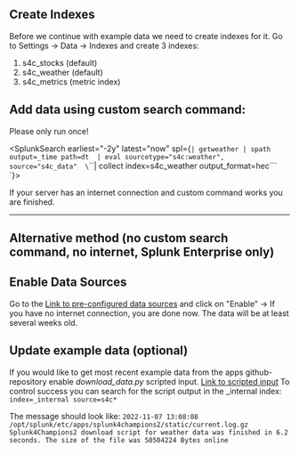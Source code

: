 
## Create Indexes 
Before we continue with example data we need to create indexes for it. Go to Settings -> Data -> Indexes and create 3 indexes: 

1. s4c_stocks (default)
2. s4c_weather (default)
3. s4c_metrics (metric index)

## Add data using custom search command: 

Please only run once! 

<SplunkSearch earliest="-2y" latest="now" spl={`| getweather
| spath output=_time path=dt 
| eval sourcetype="s4c:weather", source="s4c_data" 
\`\`\`| collect index=s4c_weather  output_format=hec\`\`\`
`}></SplunkSearch>

If your server has an internet connection and custom command works you are finished. 

____

## Alternative method (no custom search command, no internet, Splunk Enterprise only)

## Enable Data Sources
Go to the [Link to pre-configured data sources](../../manager/splunk4champions2/data/inputs/monitor?search=s4c&count=25) and click on "Enable"
-> If you have no internet connection, you are done now. The data will be at least several weeks old. 


## Update example data  (optional)

If you would like to get most recent example  data from the apps github-repository enable *download_data.py* scripted input. 
 [Link to scripted input](../../manager/search/data/inputs/script?search=s4c) 
 To control success you can search for the script output in the _internal index: 
 `index=_internal source=s4c*`

 The message should look like: 
 `2022-11-07 13:08:08 /opt/splunk/etc/apps/splunk4champions2/static/current.log.gz Splunk4Champions2 download script for weather data was finished in 6.2 seconds.
The size of the file was 50504224 Bytes online`

